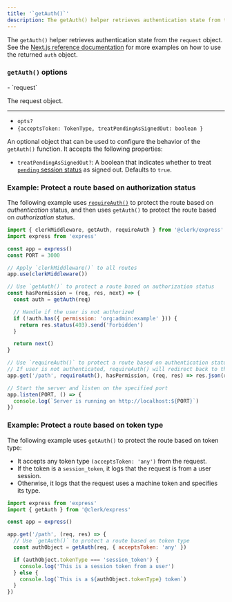 ```yaml
---
title: '`getAuth()`'
description: The getAuth() helper retrieves authentication state from the request object.
---
```


The `getAuth()` helper retrieves authentication state from the `request` object. See the [Next.js reference documentation](/docs/references/nextjs/pages-router/get-auth) for more examples on how to use the returned `auth` object.

### `getAuth()` options

<Properties>
  - `request`

  The request object.

  ---

  - `opts?`
  - `{acceptsToken: TokenType, treatPendingAsSignedOut: boolean }`

  An optional object that can be used to configure the behavior of the `getAuth()` function. It accepts the following properties:

  <Include src="_partials/machine-auth/accepts-token-explanation" />

  - `treatPendingAsSignedOut?`: A boolean that indicates whether to treat [`pending` session status](/docs/references/javascript/types/session-status#properties) as signed out. Defaults to `true`.
</Properties>

### Example: Protect a route based on authorization status

The following example uses [`requireAuth()`](/docs/references/express/require-auth) to protect the route based on _authentication_ status, and then uses `getAuth()` to protect the route based on _authorization_ status.

```js
import { clerkMiddleware, getAuth, requireAuth } from '@clerk/express'
import express from 'express'

const app = express()
const PORT = 3000

// Apply `clerkMiddleware()` to all routes
app.use(clerkMiddleware())

// Use `getAuth()` to protect a route based on authorization status
const hasPermission = (req, res, next) => {
  const auth = getAuth(req)

  // Handle if the user is not authorized
  if (!auth.has({ permission: 'org:admin:example' })) {
    return res.status(403).send('Forbidden')
  }

  return next()
}

// Use `requireAuth()` to protect a route based on authentication status
// If user is not authenticated, requireAuth() will redirect back to the homepage
app.get('/path', requireAuth(), hasPermission, (req, res) => res.json(req.auth))

// Start the server and listen on the specified port
app.listen(PORT, () => {
  console.log(`Server is running on http://localhost:${PORT}`)
})
```

### Example: Protect a route based on token type

The following example uses `getAuth()` to protect the route based on token type:

- It accepts any token type `(acceptsToken: 'any')` from the request.
- If the token is a `session_token`, it logs that the request is from a user session.
- Otherwise, it logs that the request uses a machine token and specifies its type.

```js
import express from 'express'
import { getAuth } from '@clerk/express'

const app = express()

app.get('/path', (req, res) => {
  // Use `getAuth()` to protect a route based on token type
  const authObject = getAuth(req, { acceptsToken: 'any' })

  if (authObject.tokenType === 'session_token') {
    console.log('This is a session token from a user')
  } else {
    console.log(`This is a ${authObject.tokenType} token`)
  }
})
```
